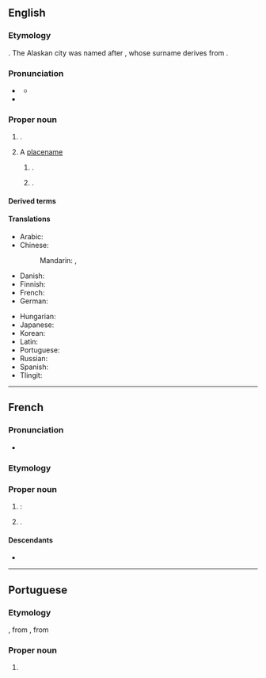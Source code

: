 ==English==
{{wikipedia}}

===Etymology===
{{bor|en|fr|Juneau}}. 
The Alaskan city was named after {{w|lang=en|Joe Juneau (prospector)|Joe Juneau}}, whose {{der|en|fr|-}} surname derives from {{m|fr|jeune||young}}.

===Pronunciation===
* {{a|GA}} {{IPA|en|/ˈd͡ʒunoʊ/}}
** {{audio|en|LL-Q1860 (eng)-Vealhurl-Juneau.wav|Audio (UK)}}
* {{rhymes|en|uːnəʊ|s=2}}

===Proper noun===
{{en-proper noun|~}}

# {{surname|en|from=French}}.
# A [[placename]]
## {{place|en|capital city|s/Alaska|c/USA}}.
## {{place|en|city/county seat|co/Dodge County|s/Wisconsin|c/USA}}.

====Derived terms====
{{col3|en|
|Juneau City and Borough
|Juneau County
}}

====Translations====
{{trans-top|capital of Alaska}}
* Arabic: {{t|ar|جُونُو|m}}
* Chinese:
*: Mandarin: {{t+|cmn|朱諾|sc=Hani}}, {{t+|cmn|朱诺|tr=Zhūnuò|sc=Hani}}
* Danish: {{t|da|Juneau}}
* Finnish: {{t+|fi|Juneau}}
* French: {{t+|fr|Juneau}}
* German: {{t+|de|Juneau}}
{{trans-mid}}
* Hungarian: {{t+|hu|Juneau}}
* Japanese: {{t|ja|ジュノー|tr=Junō|sc=Jpan}}
* Korean: {{t|ko|^주노}}
* Latin: {{t|la|Iunellum}}
* Portuguese: {{t|pt|Juneau|f}}
* Russian: {{t+|ru|Джу́но|m}}
* Spanish: {{t|es|Juneau|m|f}}
* Tlingit: {{t|tli|Dzántikʼi Héeni}}
{{trans-bottom}}

{{cln|en|eponyms}}

----

==French==

===Pronunciation===
* {{fr-IPA}}

===Etymology===
{{suffix|fr|jeune|eau}}

===Proper noun===
{{fr-proper noun}}

# {{m|en|Juneau}}: {{surname|fr}}
# {{place|fr|capital city|s/Alaska|c/USA|t1=Juneau}}.

====Descendants====
* {{desc|en|Juneau}}

----

==Portuguese==

===Etymology===
{{ubor|pt|en|Juneau||city}}, from {{der|pt|fr|Juneau||surname}}, from {{m|fr|jeune||young}}

===Proper noun===
{{pt-proper noun}}

# {{place|pt|capital city|s/Alaska|c/United States|t1=Juneau}}